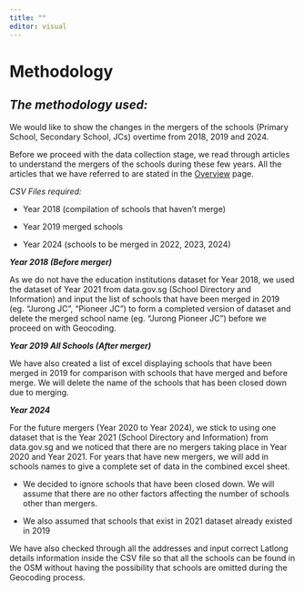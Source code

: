 ```yaml
---
title: ""
editor: visual
---
```


# **Methodology**

## ***The methodology used:***

We would like to show the changes in the mergers of the schools (Primary School, Secondary School, JCs) overtime from 2018, 2019 and 2024.

Before we proceed with the data collection stage, we read through articles to understand the mergers of the schools during these few years. All the articles that we have referred to are stated in the [Overview](http://localhost:7684/overview.html) page.

*CSV Files required:*

-   Year 2018 (compilation of schools that haven't merge)

-   Year 2019 merged schools

-   Year 2024 (schools to be merged in 2022, 2023, 2024)

***Year 2018 (Before merger)***

As we do not have the education institutions dataset for Year 2018, we used the dataset of Year 2021 from data.gov.sg (School Directory and Information) and input the list of schools that have been merged in 2019 (eg. "Jurong JC", "Pioneer JC") to form a completed version of dataset and delete the merged school name (eg. "Jurong Pioneer JC") before we proceed on with Geocoding.

***Year 2019 All Schools (After merger)***

We have also created a list of excel displaying schools that have been merged in 2019 for comparison with schools that have merged and before merge. We will delete the name of the schools that has been closed down due to merging.

***Year 2024***

For the future mergers (Year 2020 to Year 2024), we stick to using one dataset that is the Year 2021 (School Directory and Information) from data.gov.sg and we noticed that there are no mergers taking place in Year 2020 and Year 2021. For years that have new mergers, we will add in schools names to give a complete set of data in the combined excel sheet.

-   We decided to ignore schools that have been closed down. We will assume that there are no other factors affecting the number of schools other than mergers.

-   We also assumed that schools that exist in 2021 dataset already existed in 2019

We have also checked through all the addresses and input correct Latlong details information inside the CSV file so that all the schools can be found in the OSM without having the possibility that schools are omitted during the Geocoding process.
